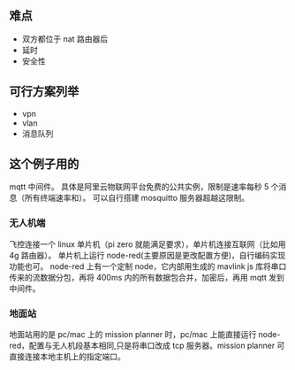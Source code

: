 ## 难点

- 双方都位于 nat 路由器后
- 延时
- 安全性

## 可行方案列举

- vpn
- vlan
- 消息队列

## 这个例子用的

mqtt 中间件。 具体是阿里云物联网平台免费的公共实例，限制是速率每秒 5 个消息（所有终端速率和）。 可以自行搭建 mosquitto 服务器超越这限制。

### 无人机端

飞控连接一个 linux 单片机（pi zero 就能满足要求），单片机连接互联网（比如用 4g 路由器）。
单片机上运行 node-red(主要原因是更改配置方便)，自行编码实现功能也可。
node-red 上有一个定制 node，它内部用生成的 mavlink js 库将串口传来的流数据分包，再将 400ms 内的所有数据包合并，加密后，再用 mqtt 发到中间件。

### 地面站

地面站用的是 pc/mac 上的 mission planner 时，pc/mac 上能直接运行 node-red，配置与无人机段基本相同,只是将串口改成 tcp 服务器。mission planner 可直接连接本地主机上的指定端口。
